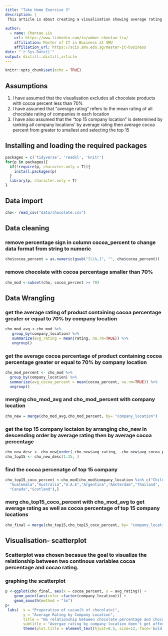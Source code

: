 ```yaml
---
title: "Take Home Exercise 3"
description: |
 This article is about creating a visualisation showing average rating and proportion of cocoa percent(% chocolate) greather than or equal to 70% by top 15 company locaton. 
 
author:
  - name: Chentao Liu
    url: https://www.linkedin.com/in/amber-chentao-liu/
    affiliation: Master of IT in Business at SMU
    affiliation_url: https://scis.smu.edu.sg/master-it-business
date: "`r Sys.Date()`"
output: distill::distill_article
---
```


```r
knitr::opts_chunk$set(echo = TRUE)
```

## Assumptions
1. I have assumed that the visualisation excludes all chocolate products with cocoa percent less than 70% 
2. I have assumed that "average rating" refers to the mean rating of all chocolate rating of companies in each location 
3. I have also assumed that the "top 15 company location" is determined by ranking all company locations' by average rating then average cocoa percent from greater to smallest and selecting the top 15

## Installing and loading the required packages

```r
packages = c('tidyverse', 'readxl', 'knitr')
for(p in packages){
  if(!require(p, character.only = T)){
    install.packages(p)
  }
  library(p, character.only = T)
}
```
## Data import

```r
cho<- read_csv("data/chocolate.csv")
```
## Data cleaning

### remove percentage sign in column cocoa_percent to change data format from string to numeric
```r
cho$cocoa_percent = as.numeric(gsub("[\\%,]", "", cho$cocoa_percent))
```

### remove chocolate with cocoa percentage smaller than 70%
```r
cho_mod <-subset(cho, cocoa_percent >= 70)
```

## Data Wrangling

### get the average rating of product containing cocoa percentage greater or equal to 70% by company location
```r
cho_mod_avg <-cho_mod %>% 
   group_by(company_location) %>%
   summarize(avg_rating = mean(rating, na.rm=TRUE)) %>%
   ungroup()
```

### get the average cocoa percentage of product containing cocoa percentage greater or equal to 70% by company location
```r
cho_mod_percent <- cho_mod %>% 
  group_by(company_location) %>%
  summarize(avg_cocoa_percent = mean(cocoa_percent, na.rm=TRUE)) %>%
  ungroup()
```

### merging cho_mod_avg and cho_mod_percent with company location
```r
cho_new = merge(cho_mod_avg,cho_mod_percent, by= "company_location")
```

### get the top 15 company loctaion by arranging cho_new in descending order by average rating then by average cocoa percentage
```r
cho_new_desc <- cho_new[order(-cho_new$avg_rating, -cho_new$avg_cocoa_percent),]
cho_top15 <- cho_new_desc[1:15, ]
```

### find the cocoa percenatge of top 15 company
```r
cho_top15_coco_percent <-cho_mod[cho_mod$company_location %in% c("Chile","Fiji","Denmark","Switzerland","Poland","Vietnam","Colombia",
  "Guatemala","Australia","U.A.E","Argentina","Amsterdam","Thailand",
  "Canada","Scotland"),]
```
### merg cho_top15_coco_percent with cho_mod_avg to get average rating as well as cocoa percentage of top 15 company locations
```r
cho_final = merge(cho_top15,cho_top15_coco_percent, by= "company_location")
```
                                                            

## Visualisation- scatterplot

### Scatterplot was chosen becasue the goal to visualize the relationship between two continous variables cocoa percentage and cocao rating. 

### graphing the scatterplot
```r
p <-ggplot(cho_final, aes(x = cocoa_percent, y = avg_rating)) +
    geom_point(aes(color =factor(company_location))) +
    geom_smooth(method = "lm")
p+
 labs(  x = "Proporation of cacao(% of chocolate)",
        y = "Average Rating by Company Location",
        title = "No relationship between chocolate percentage and chocoloate rating",
        subtitle = "Avergae rating by company location doen't get affected by changes in chocolate percentage") +
        theme(plot.title = element_text(hjust=0.5, size=12, face='bold')) 
```





